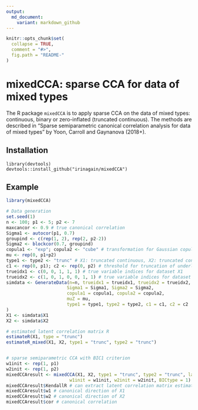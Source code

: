 ```yaml
---
output:
  md_document:
    variant: markdown_github
---
```


<!-- README.md is generated from README.Rmd. Please edit that file -->

```r
knitr::opts_chunk$set(
  collapse = TRUE,
  comment = "#>",
  fig.path = "README-"
)
```

# mixedCCA: sparse CCA for data of mixed types

The R package `mixedCCA` is to apply sparse CCA on the data of mixed types: continuous, binary or zero-inflated (truncated continuous). The methods are described in "Sparse semiparametric canonical correlation analysis for data of mixed types" by Yoon, Carroll and Gaynanova (2018+).


## Installation

```install
library(devtools)
devtools::install_github("irinagain/mixedCCA")
```

## Example

```r
library(mixedCCA)

# Data generation
set.seed(1)
n <- 100; p1 <- 5; p2 <- 7
maxcancor <- 0.9 # true canonical correlation
Sigma1 <- autocor(p1, 0.7)
groupind <- c(rep(1, 2), rep(2, p2-2))
Sigma2 <- blockcor(0.7, groupind)
copula1 <- "exp"; copula2 <- "cube" # transformation for Gaussian copula model
mu <- rep(0, p1+p2)
type1 <- type2 <- "trunc" # X1: truncated continuous, X2: truncated continuous
c1 <- rep(0, p1); c2 <- rep(0, p2) # threshold for truncation of underlying continuous variable
trueidx1 <- c(0, 0, 1, 1, 1) # true variable indices for dataset X1
trueidx2 <- c(1, 0, 1, 0, 0, 1, 1) # true variable indices for dataset X2
simdata <- GenerateData(n=n, trueidx1 = trueidx1, trueidx2 = trueidx2, maxcancor = maxcancor,
                       Sigma1 = Sigma1, Sigma2 = Sigma2,
                       copula1 = copula1, copula2 = copula2,
                       muZ = mu,
                       type1 = type1, type2 = type2, c1 = c1, c2 = c2
)
X1 <- simdata$X1
X2 <- simdata$X2

# estimated latent correlation matrix R
estimateR(X1, type = "trunc")
estimateR_mixed(X1, X2, type1 = "trunc", type2 = "trunc")


# sparse semiparametric CCA with BIC1 criterion
w1init <- rep(1, p1)
w2init <- rep(1, p2)
mixedCCAresult <- mixedCCA(X1, X2, type1 = "trunc", type2 = "trunc", lam.eps = 0.01, nlambda = 20,
                        w1init = w1init, w2init = w2init, BICtype = 1)
mixedCCAresult$KendallR # can extract latent correlation matrix estimated within the function
mixedCCAresult$w1 # canonical direction of X1
mixedCCAresult$w2 # canonical direction of X2
mixedCCAresult$cor # canonical correlation


```

